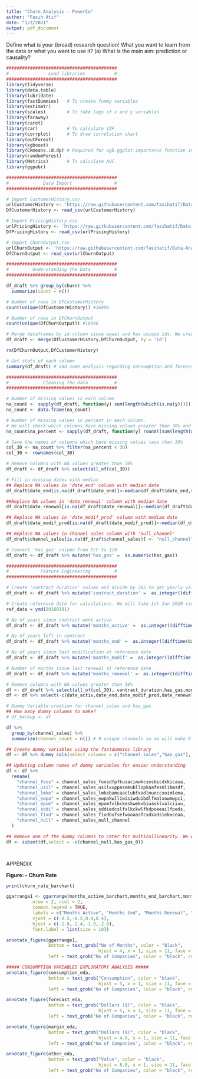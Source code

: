 ```yaml
---
title: "Churn Analysis - PowerCo"
author: "Fasih Atif"
date: "1/2/2021"
output: pdf_document
---
```

Define what is your (broad) research question! What you want to learn from the data or what you
want to use it?
(a) What is the main aim: prediction or causality?

```r
##########################################
#               Load libraries           #
##########################################
library(tidyverse)
library(data.table)
library(lubridate)
library(fastDummies)   # To create fummy variables
library(estimatr)
library(scales)        # To take logs of x and y variables
library(faraway)
library(caret)
library(car)           # To calculate VIF
library(corrplot)      # To draw correlation chart
library(outForest)
library(xgboost)
library(Ckmeans.1d.dp) # Required for xgb.ggplot.importance function in xgboost
library(randomForest)
library(Metrics)       # To calculate AUC
library(ggpubr)
```

```r
##########################################
#             Data Import                #
##########################################

# Import CustomerHistory.csv
urlCustomerHistory <- 'https://raw.githubusercontent.com/fasihatif/Data-Analysis-1-2-3/master/Data_Analysis_2/DA2_final_project/data/CustomerDetails.csv'
DfCustomerHistory <- read_csv(urlCustomerHistory)

# Import PricingHistory.csv
urlPricingHistory <- 'https://raw.githubusercontent.com/fasihatif/Data-Analysis-1-2-3/master/Data_Analysis_2/DA2_final_project/data/PricingHistory.csv'
DfPricingHistory <- read_csv(urlPricingHistory)

# Import ChurnOutput.csv
urlChurnOutput <- 'https://raw.githubusercontent.com/fasihatif/Data-Analysis-1-2-3/master/Data_Analysis_2/DA2_final_project/data/ChurnOutput.csv'
DfChurnOutput <- read_csv(urlChurnOutput)
```

```r
##########################################
#         Understanding the Data         #
##########################################

df_draft %>% group_by(churn) %>%
  summarize(count = n())

# Number of rows in DfCustomerHistory
count(unique(DfCustomerHistory)) #16096

# Number of rows in DfChurnOutput
count(unique(DfChurnOutput)) #16096

# Merge dataframes by id column since equal and has unique ids. We create a df named df_draft where we do all the working for cleaning and feature engineering
df_draft <- merge(DfCustomerHistory,DfChurnOutput, by = 'id')

rm(DfChurnOutput,DfCustomerHistory)

# Get stats of each column
summary(df_draft) # add some analysis regarding consumption and forecasting

```

```r
##########################################
#             Cleaning the Data          #
##########################################

# Number of missing values in each column
na_count <- sapply(df_draft, function(y) sum(length(which(is.na(y)))))
na_count <- data.frame(na_count)

# Number of missing values in percent in each column. 
# We will check which columns have missing values greater than 30% and drop them. We will also ensure that the columns to be dropped dont contain any important information inw hich case we wont drop them.
na_count$na_percent <- sapply(df_draft, function(y) round((sum(length(which(is.na(y))))/length(y))*100.00,2))

# Save the names of columns which have missing values less than 30%
col_30 <- na_count %>% filter(na_percent < 30)
col_30 <- rownames(col_30)

# Remove columns with NA values greater than 30%
df_draft <- df_draft %>% select(all_of(col_30))

# Fill in missing dates with median
## Replace NA values in 'date_end' column with median date
df_draft$date_end[is.na(df_draft$date_end)]<-median(df_draft$date_end,na.rm=TRUE)

##Replace NA values in 'date_renewal' column with median date
df_draft$date_renewal[is.na(df_draft$date_renewal)]<-median(df_draft$date_renewal,na.rm=TRUE)

## Replace NA values in 'date_modif_prod' column with median date
df_draft$date_modif_prod[is.na(df_draft$date_modif_prod)]<-median(df_draft$date_modif_prod,na.rm=TRUE)

## Replace NA values in channel sales column with 'null_channel'
df_draft$channel_sales[is.na(df_draft$channel_sales)] <- "null_channel"

# Convert 'has_gas' column from T/F to 1/0
df_draft <- df_draft %>% mutate('has_gas' =  as.numeric(has_gas))
```

```r
##########################################
#            Feature Engineering         #
##########################################

# Create 'contract duration' column and divide by 365 to get yearly values
df_draft <- df_draft %>% mutate('contract_duration' =  as.integer((difftime(date_end,date_activ, unit = "days"))/(365.25/12)))

# Create reference date for calculations. We will take 1st Jan 2020 since it is given as the reference date
ref_date = ymd(20160101)

# No of years since contract went active
df_draft <- df_draft %>% mutate('months_active' =  as.integer((difftime(ref_date,date_activ, unit = "days"))/(365.25/12)))

# No of years left in contract
df_draft <- df_draft %>% mutate('months_end' =  as.integer((difftime(date_end,ref_date, unit = "days"))/(365.25/12)))

# No of years since last modification at reference date
df_draft <- df_draft %>% mutate('months_modif' =  as.integer((difftime(ref_date,date_modif_prod, unit = "days"))/(365.25/12)))

# Number of months since last renewal at reference date
df_draft <- df_draft %>% mutate('months_renewal' =  as.integer((difftime(ref_date,date_renewal, unit = "days"))/(365.25/12)))

# Remove columns with NA values greater than 30%
df <- df_draft %>% select(all_of(col_30), contract_duration,has_gas,months_active,months_end,months_modif,months_renewal)
df <- df %>% select(-c(date_activ,date_end,date_modif_prod,date_renewal, date_renewal,forecast_cons_year, origin_up))

# Dummy Variable creation for channel_sales and has_gas
## How many dummy columns to make?
# df_backup <- df

df %>% 
  group_by(channel_sales) %>%
  summarize(channel_count = n()) # 8 unique channels so we will make 8 dummy columns

## Create dummy variables using the fastdummies library
df <- df %>% dummy_cols(select_columns = c("channel_sales","has_gas"), remove_selected_columns = TRUE)

## Updating column names of dummy variables for easier understanding
df <- df %>% 
  rename(
    "channel_foos" = channel_sales_foosdfpfkusacimwkcsosbicdxkicaua,
    "channel_usil" = channel_sales_usilxuppasemubllopkaafesmlibmsdf,
    "channel_lmke" = channel_sales_lmkebamcaaclubfxadlmueccxoimlema,
    "channel_ewpa" = channel_sales_ewpakwlliwisiwduibdlfmalxowmwpci,
    "channel_epum" = channel_sales_epumfxlbckeskwekxbiuasklxalciiuu,
    "channel_sddi" = channel_sales_sddiedcslfslkckwlfkdpoeeailfpeds,
    "channel_fixd" = channel_sales_fixdbufsefwooaasfcxdxadsiekoceaa,
    "channel_null" = channel_sales_null_channel
  )

## Remove one of the dummy columns to cater for multicollinearity. We will remove 'channel_null' and 'has_gas_0'
df <- subset(df,select = -c(channel_null,has_gas_0))

```

```r
```

```r

```

\Newpage 

APPENDIX

**Figure:  - Churn Rate**
```r
print(churn_rate_barchart)
```

```r
ggarrange1 <- ggarrange(months_active_barchart,months_end_barchart,months_renewal_barchart,months_modif_barchart,
          nrow = 2, ncol = 2,
          common.legend = TRUE,
          labels = c("Months Active", "Months End", "Months Renewal", "Months_modif"),
          vjust = c(-0.5,-0.5,0.4,0.4),
          hjust = c(-1.8,-2.4,-1.5,-2.0),
          font.label = list(size = 10))

annotate_figure(ggarrange1,
                bottom = text_grob("No of Months", color = "black",
                                   hjust = 4, x = 1, size = 11, face = "bold"),
                left = text_grob("No of Companies", color = "black", rot = 90, face = "bold",size = 11))
```

```r
##### CONSUMPTION VARIABLES EXPLORATORY ANALYSIS #####
annotate_figure(consumption_eda,
                bottom = text_grob("Consumption", color = "black",
                                   hjust = 5, x = 1, size = 11, face = "bold"),
                left = text_grob("No of Companies", color = "black", rot = 90, face = "bold",size = 11))


```

```r
annotate_figure(forecast_eda,
                bottom = text_grob("Dollars ($)", color = "black",
                                   hjust = 5, x = 1, size = 11, face = "bold"),
                left = text_grob("No of Companies", color = "black", rot = 90, face = "bold",size = 11))
```

```r
annotate_figure(margin_eda,
                bottom = text_grob("Dollars ($)", color = "black",
                                   hjust = 4.8, x = 1, size = 11, face = "bold"),
                left = text_grob("No of Companies", color = "black", rot = 90, face = "bold",size = 11))
```

```r
annotate_figure(other_eda,
                bottom = text_grob("Value", color = "black",
                                   hjust = 8.8, x = 1, size = 11, face = "bold"),
                left = text_grob("No of Companies", color = "black", rot = 90, face = "bold",size = 11))
```



